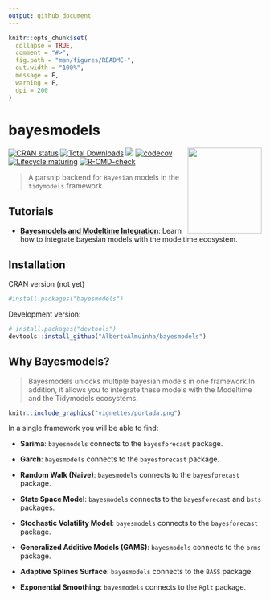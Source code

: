```yaml
---
output: github_document
---
```


<!-- README.md is generated from README.Rmd. Please edit that file -->

```r
knitr::opts_chunk$set(
  collapse = TRUE,
  comment = "#>",
  fig.path = "man/figures/README-",
  out.width = "100%",
  message = F,
  warning = F,
  dpi = 200
)
```

# bayesmodels

<img src="vignettes/logo-bayesmodels.png" width="147" height="170" align="right" />

<!-- badges: start -->
[![CRAN status](https://www.r-pkg.org/badges/version/bayesmodels)](https://CRAN.R-project.org/package=bayesmodels)
[![Total Downloads](http://cranlogs.r-pkg.org/badges/grand-total/bayesmodels?color=brightgreen)](https://cran.r-project.org/package=bayesmodels)
![](http://cranlogs.r-pkg.org/badges/bayesmodels?color=brightgreen)
[![codecov](https://codecov.io/gh/AlbertoAlmuinha/bayesmodels/branch/master/graph/badge.svg?token=0OXB8WLRJX)](https://codecov.io/gh/AlbertoAlmuinha/bayesmodels)
[![Lifecycle:maturing](https://img.shields.io/badge/lifecycle-maturing-blue.svg)](https://lifecycle.r-lib.org/articles/stages.html#maturing)
[![R-CMD-check](https://github.com/AlbertoAlmuinha/bayesmodels/workflows/R-CMD-check/badge.svg)](https://github.com/AlbertoAlmuinha/bayesmodels/actions)
<!-- badges: end -->

> A parsnip backend for `Bayesian` models in the `tidymodels` framework. 

## Tutorials

- [__Bayesmodels and Modeltime Integration__](https://albertoalmuinha.github.io/bayesmodels/articles/modeltime-integration.html): Learn how to integrate bayesian models with the modeltime ecosystem.

## Installation

CRAN version (not yet)

``` r
#install.packages("bayesmodels")
```

Development version:

``` r
# install.packages("devtools")
devtools::install_github("AlbertoAlmuinha/bayesmodels")
```

## Why Bayesmodels?

> Bayesmodels unlocks multiple bayesian models in one framework.In addition, it allows you to integrate these models with the Modeltime and the Tidymodels ecosystems.

```r
knitr::include_graphics("vignettes/portada.png")
```

In a single framework you will be able to find:

- __Sarima__: `bayesmodels` connects to the `bayesforecast` package.

- __Garch__: `bayesmodels` connects to the `bayesforecast` package.

- __Random Walk (Naive)__: `bayesmodels` connects to the `bayesforecast` package.

- __State Space Model__: `bayesmodels` connects to the `bayesforecast` and `bsts` packages.

- __Stochastic Volatility Model__: `bayesmodels` connects to the `bayesforecast` package.

- __Generalized Additive Models (GAMS)__: `bayesmodels` connects to the `brms` package.

- __Adaptive Splines Surface__: `bayesmodels` connects to the `BASS` package.

- __Exponential Smoothing__: `bayesmodels` connects to the `Rglt` package.

